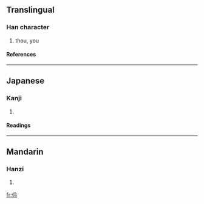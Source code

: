 ==Translingual==
===Han character===
{{Han char|rn=9|rad=人|as=05|sn=7|four=|canj=人人火 (OOF)}}
# thou, you
====References====
{{Han ref|kx=0096.200|dkj=00470|dj=0205.050|hdz=10136.050|uh=4F31|ud=20273}}
----
==Japanese==
===Kanji===
{{ja-kanji|grade=|rs=人05}}
# {{defn|Japanese}}
====Readings====
{{ja-readings|on=[[じ]] (ji)|kun=}}
----
==Mandarin==
===Hanzi===
{{cmn-hanzi|pin=[[nǐ]] ([[ni3]]), [[nì]] ([[ni4]])|wg=ni<sup>3</sup>, ni<sup>4</sup>}}
# {{defn|Mandarin}}

[[fr:伱]]
